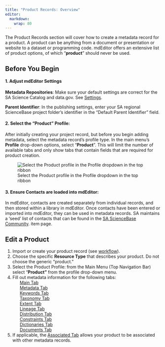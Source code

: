```yaml
---
title: "Product Records: Overview"
editor: 
  markdown: 
    wrap: 80
---
```


The Product Records section will cover how to create a metadata record for a
product. A product can be anything from a document or presentation or website to
a dataset or programming code. mdEditor offers an extensive list of product
options, of which "**product**" should never be used.

## Before You Begin

#### 1. Adjust mdEditor Settings

**Metadata Repositories**: Make sure your default settings are correct for the
SA Science Catalog and data.gov. See [Settings](../settings.qmd).

**Parent Identifier**: In the publishing settings, enter your SA regional
ScienceBase project folder's identifier in the "Default Parent Identifier"
field.

#### 2. Select the "Product" Profile:

After initially creating your project record, but before you begin adding
metadata, select the metadata record's profile type. In the main menu's
**Profile** drop-down options, select "**Product**". This will limit the
number of available tabs and only show tabs that contain fields that are
required for product creation.

![Select the Product profile in the Profile dropdown in the top
ribbon](../../assets/product_profile_from_dropdown.png)

#### 3. Ensure Contacts are loaded into mdEditor:

In mdEditor, contacts are created separately from individual records, and then
stored within a library in mdEditor. Once contacts have been entered or imported
into mdEditor, they can be used in metadata records. SA maintains a 'seed' list
of contacts that can be found in the 
[SA ScienceBase Community](https://www.sciencebase.gov/catalog/item/5b4e1c3fe4b06a6dd17df2d3).
item page. 

## Edit a Product

1.  Import or create your product record (see
    [workflow](../workflow/workflow_overview.qmd)).
2.  Choose the specific **Resource Type** that describes your product. Do not
    choose the generic "product."
3.  Select the Product Profile: from the Main Menu (Top Navigation Bar) select
    "**Product"** from the profile drop-down menu.
4.  Fill out metadata information for the following tabs:\
          [Main Tab](main_tab_product.qmd)\
          [Metadata Tab](metadata_tab_product.qmd)\
          [Keywords Tab](keywords_tab_product.qmd)\
          [Taxonomy Tab](taxonomy_tab_product.qmd)\
          [Extent Tab](extent_tab_product.qmd)\
          [Lineage Tab](lineage_tab_product.qmd)\
          [Distribution Tab](distribution_tab_product.qmd)\
          [Constraints Tab](constraints_tab_product.qmd)\
          [Dictionaries Tab](dictionaries_tab_product.qmd)\
          [Documents Tab](documents_tab_product.qmd)\
5.  If applicable, the [Associated Tab](associated_tab_product.qmd) allows your 
    product to be associated with other metadata records.

```{=html}
<!-- 
################### START OF COMMENTED OUT CODE ################################ 

## Required Fields for Products

### Main Tab

-   Title
-   Status
-   Language
-   Resource Type
-   Point of Contact
-   Main Citation
    -   Title
    -   Identifier
    -   Responsible Parties
    -   Online Resource URI
-   Description
    -   Abstract
-   Time Period
    -   Start Date
    -   End Date

### Metadata Tab

-   Metadata Status
-   Date
-   Metadata Contacts
-   Metadata Identifier
-   Parent Metadata
    -   Title
    -   Identifier
    -   Namespace
-   Metadata Repositories
-   Online Resource

### Extent Tab

-   Geographic Extent

### Keywords Tab

-   ISO Topic Category
-   SA Priority Area Category
-   SA Science Category
-   Conservation Action Open Standard
-   GCMD Keywords (Best Practice)

### Taxonomy Tab

-   Taxonomic classifications

### Extent Tab

-   Geographic Extent

### Distribution Tab

-   Distributor
    -   Contact
    -   Role
    -   Online Option
        -   URI

### Constraints

-   Legal
    -   Access Constraint
    
################### END OF COMMENTED OUT CODE ################################ 
-->
```
